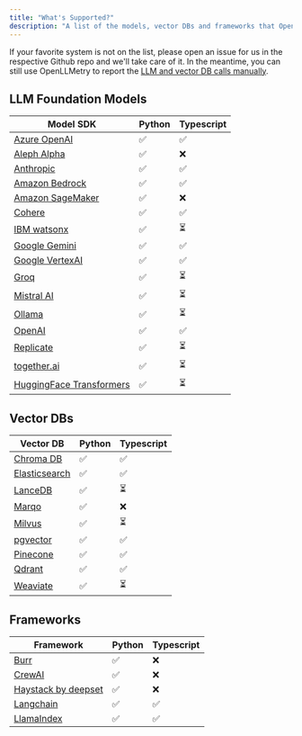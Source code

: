 ```yaml
---
title: "What's Supported?"
description: "A list of the models, vector DBs and frameworks that OpenLLMetry supports out of the box."
---
```


If your favorite system is not on the list, please open an issue for us in the respective Github repo and we'll take care of it.
In the meantime, you can still use OpenLLMetry to report the [LLM and vector DB calls manually](/openllmetry/tracing/manual-reporting).

## LLM Foundation Models

| Model SDK                                                                             | Python | Typescript |
| ------------------------------------------------------------------------------------- | ------ | ---------- |
| [Azure OpenAI](https://azure.microsoft.com/en-us/products/ai-services/openai-service) | ✅     | ✅         |
| [Aleph Alpha](https://aleph-alpha.com/)                                               | ✅     | ❌         |
| [Anthropic](https://www.anthropic.com/)                                               | ✅     | ✅         |
| [Amazon Bedrock](https://aws.amazon.com/bedrock/)                                     | ✅     | ✅         |
| [Amazon SageMaker](https://aws.amazon.com/sagemaker/)                                 | ✅     | ❌         |
| [Cohere](https://cohere.com/)                                                         | ✅     | ✅         |
| [IBM watsonx](https://www.ibm.com/watsonx)                                            | ✅     | ⏳         |
| [Google Gemini](https://ai.google.dev/)                                               | ✅     | ✅         |
| [Google VertexAI](https://cloud.google.com/vertex-ai)                                 | ✅     | ✅         |
| [Groq](https://groq.com/)                                                             | ✅     | ⏳         |
| [Mistral AI](https://mistral.ai/)                                                     | ✅     | ⏳         |
| [Ollama](https://ollama.com/)                                                         | ✅     | ⏳         |
| [OpenAI](https://openai.com/)                                                         | ✅     | ✅         |
| [Replicate](https://replicate.com/)                                                   | ✅     | ⏳         |
| [together.ai](https://together.ai/)                                                   | ✅     | ⏳         |
| [HuggingFace Transformers](https://huggingface.co/)                                   | ✅     | ⏳         |

## Vector DBs

| Vector DB                                              | Python | Typescript |
| ------------------------------------------------------ | ------ | ---------- |
| [Chroma DB](https://www.trychroma.com/)                | ✅     | ✅         |
| [Elasticsearch](https://www.elastic.co/elasticsearch/) | ✅     | ✅         |
| [LanceDB](https://lancedb.com/)                        | ✅     | ⏳         |
| [Marqo](https://www.marqo.ai/)                         | ✅     | ❌         |
| [Milvus](https://milvus.io/)                           | ✅     | ⏳         |
| [pgvector](https://github.com/pgvector/pgvector)       | ✅     | ✅         |
| [Pinecone](https://pinecone.io/)                       | ✅     | ✅         |
| [Qdrant](https://qdrant.tech/)                         | ✅     | ✅         |
| [Weaviate](https://weaviate.io/)                       | ✅     | ⏳         |

## Frameworks

| Framework                                           | Python | Typescript |
| --------------------------------------------------- | ------ | ---------- |
| [Burr](https://www.github.com/dagworks-inc/burr)    | ✅     | ❌         |
| [CrewAI](https://www.crewai.com/)                   | ✅     | ❌         |
| [Haystack by deepset](https://haystack.deepset.ai/) | ✅     | ❌         |
| [Langchain](https://www.langchain.com/)             | ✅     | ✅         |
| [LlamaIndex](https://www.llamaindex.ai/)            | ✅     | ✅         |
